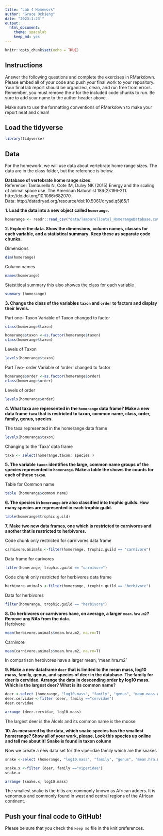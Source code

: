 ```yaml
---
title: "Lab 4 Homework"
author: "Grace Ochieng"
date: "2023:1:23`"
output:
  html_document: 
    theme: spacelab
    keep_md: yes
---
```


```r
knitr::opts_chunk$set(echo = TRUE)
```

## Instructions
Answer the following questions and complete the exercises in RMarkdown. Please embed all of your code and push your final work to your repository. Your final lab report should be organized, clean, and run free from errors. Remember, you must remove the `#` for the included code chunks to run. Be sure to add your name to the author header above.  

Make sure to use the formatting conventions of RMarkdown to make your report neat and clean!  

## Load the tidyverse
```r
library(tidyverse)
```

## Data
For the homework, we will use data about vertebrate home range sizes. The data are in the class folder, but the reference is below.  

**Database of vertebrate home range sizes.**  
Reference: Tamburello N, Cote IM, Dulvy NK (2015) Energy and the scaling of animal space use. The American Naturalist 186(2):196-211. http://dx.doi.org/10.1086/682070.  
Data: http://datadryad.org/resource/doi:10.5061/dryad.q5j65/1  

**1. Load the data into a new object called `homerange`.**

```r
homerange <- readr::read_csv("data/Tamburelloetal_HomerangeDatabase.csv")
```

**2. Explore the data. Show the dimensions, column names, classes for each variable, and a statistical summary. Keep these as separate code chunks.**  

Dimensions 
```r
dim(homerange)
```

Column names
```r
names(homerange)
```

Statstitical summary this also showes the class for each variable
```r
summary (homerange)
```

**3. Change the class of the variables `taxon` and `order` to factors and display their levels.**  

Part one- Taxon
Variable of Taxon changed to factor
```r
class(homerange$taxon)
```
```r
homerange$taxon <-as.factor(homerange$taxon)
class(homerange$taxon)
```

Levels of Taxon
```r
levels(homerange$taxon)
```
 
Part Two- order
Variable of 'order' changed to factor
```r
homerange$order <-as.factor(homerange$order)
class(homerange$order)
```
 Levels of order
```r
levels(homerange$order)
```
 
**4. What taxa are represented in the `homerange` data frame? Make a new data frame `taxa` that is restricted to taxon, common name, class, order, family, genus, species.** 

The taxa represented in the homerange data frame 
```r
levels(homerange$taxon)
```

Changing to the 'Taxa' data frame
```r
taxa <- select(homerange,taxon: species )
```

**5. The variable `taxon` identifies the large, common name groups of the species represented in `homerange`. Make a table the shows the counts for each of these `taxon`.**  

Table for Common name 
```r
table (homerange$common.name)
```

**6. The species in `homerange` are also classified into trophic guilds. How many species are represented in each trophic guild.**  

```r
table(homerange$trophic.guild)
```

**7. Make two new data frames, one which is restricted to carnivores and another that is restricted to herbivores.**  

Code chunk only restricted for carnivores data frame
```r
carnivore.animals <-filter(homerange, trophic.guild == "carnivore")
```

Data frame for carivores 
```r
filter(homerange, trophic.guild == "carnivore")
```

Code chunk only restricted for herbivores data frame
```r
herbivore.animals <-filter(homerange, trophic.guild == "herbivore")
```

Data for herbivores
```r
filter(homerange, trophic.guild == "herbivore")
```

**8. Do herbivores or carnivores have, on average, a larger `mean.hra.m2`? Remove any NAs from the data.**  
Herbivore
```r
mean(herbivore.animals$mean.hra.m2, na.rm=T)
```

Carnivore
```r
mean(carnivore.animals$mean.hra.m2, na.rm=T)
```
In comparison herbivores have a larger mean, 'mean.hra.m2'
 
**9. Make a new dataframe `deer` that is limited to the mean mass, log10 mass, family, genus, and species of deer in the database. The family for deer is cervidae. Arrange the data in descending order by log10 mass. Which is the largest deer? What is its common name?**  


```r
deer <-select (homerange, "log10.mass", "family", "genus", "mean.mass.g")
deer.cervidae <-filter (deer, family =="cervidae")
deer.cervidae
```

```r
arrange (deer.cervidae, log10.mass)
```
The largest deer is the Alcels and its common name is the moose

**10. As measured by the data, which snake species has the smallest homerange? Show all of your work, please. Look this species up online and tell me about it!** **Snake is found in taxon column**   

Now we create a new data set for the viperidae family which are the snakes  
```r
snake <-select (homerange, "log10.mass", "family", "genus", "mean.hra.m2")
```

```r
snake.x <-filter (deer, family =="viperidae")
snake.x
```

```r
arrange (snake.x, log10.mass)
```

The smallest snake is the bitis are commonly known as African adders. It is venomous and commonly found in west and central regions of the African continent.

## Push your final code to GitHub!
Please be sure that you check the `keep md` file in the knit preferences.   
